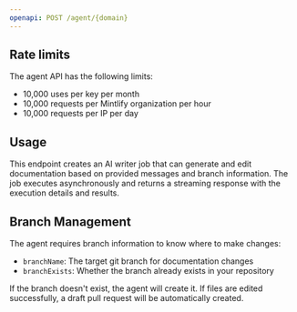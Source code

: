 ```yaml
---
openapi: POST /agent/{domain}
---
```


## Rate limits

The agent API has the following limits:

- 10,000 uses per key per month
- 10,000 requests per Mintlify organization per hour
- 10,000 requests per IP per day

## Usage

This endpoint creates an AI writer job that can generate and edit documentation based on provided messages and branch information. The job executes asynchronously and returns a streaming response with the execution details and results.

## Branch Management

The agent requires branch information to know where to make changes:
- `branchName`: The target git branch for documentation changes
- `branchExists`: Whether the branch already exists in your repository

If the branch doesn't exist, the agent will create it. If files are edited successfully, a draft pull request will be automatically created.